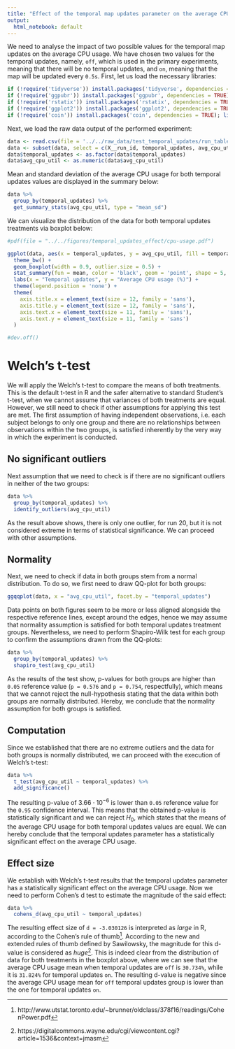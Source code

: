 ```yaml
---
title: "Effect of the temporal map updates parameter on the average CPU usage"
output:
  html_notebook: default
---
```


We need to analyse the impact of two possible values for the temporal map updates on the average CPU usage. We have chosen two values for the temporal updates, namely, `off`, which is used in the primary experiments, meaning that there will be no temporal updates, and `on`, meaning that the map will be updated every `0.5s`. First, let us load the necessary libraries:
```r
if (!require('tidyverse')) install.packages('tidyverse', dependencies = TRUE); library('tidyverse')
if (!require('ggpubr')) install.packages('ggpubr', dependencies = TRUE); library('ggpubr')
if (!require('rstatix')) install.packages('rstatix', dependencies = TRUE); library('rstatix')
if (!require('ggplot2')) install.packages('ggplot2', dependencies = TRUE); library('ggplot2')
if (!require('coin')) install.packages('coin', dependencies = TRUE); library('coin')
```

Next, we load the raw data output of the performed experiment:
```r
data <- read.csv(file = '../../raw_data/test_temporal_updates/run_table.csv')
data <- subset(data, select = c(X__run_id, temporal_updates, avg_cpu_util))
data$temporal_updates <- as.factor(data$temporal_updates)
data$avg_cpu_util <- as.numeric(data$avg_cpu_util)
```

Mean and standard deviation of the average CPU usage for both temporal updates values are displayed in the summary below:
```r
data %>%
  group_by(temporal_updates) %>%
  get_summary_stats(avg_cpu_util, type = "mean_sd")
```

We can visualize the distribution of the data for both temporal updates treatments via boxplot below:
```r
#pdf(file = "../../figures/temporal_updates_effect/cpu-usage.pdf")

ggplot(data, aes(x = temporal_updates, y = avg_cpu_util, fill = temporal_updates)) +
  theme_bw() + 
  geom_boxplot(width = 0.9, outlier.size = 0.5) + 
  stat_summary(fun = mean, color = 'black', geom = 'point', shape = 5, size = 1.5) +
  labs(x = "Temporal updates", y = "Average CPU usage (%)") +
  theme(legend.position = 'none') +
  theme(
    axis.title.x = element_text(size = 12, family = 'sans'),
    axis.title.y = element_text(size = 12, family = 'sans'),
    axis.text.x = element_text(size = 11, family = 'sans'),
    axis.text.y = element_text(size = 11, family = 'sans')
  )

#dev.off()
```

# Welch's t-test

We will apply the Welch's t-test to compare the means of both treatments. This is the default t-test in R and the safer alternative to standard Student's t-test, when we cannot assume that variances of both treatments are equal. However, we still need to check if other assumptions for applying this test are met. The first assumption of having independent observations, i.e. each subject belongs to only one group and there are no relationships between observations within the two groups, is satisfied inherently by the very way in which the experiment is conducted.

## No significant outliers

Next assumption that we need to check is if there are no significant outliers in neither of the two groups:
```r
data %>% 
  group_by(temporal_updates) %>%
  identify_outliers(avg_cpu_util)
```

As the result above shows, there is only one outlier, for run 20, but it is not considered extreme in terms of statistical significance. We can proceed with other assumptions.

## Normality

Next, we need to check if data in both groups stem from a normal distribution. To do so, we first need to draw QQ-plot for both groups:
```r
ggqqplot(data, x = "avg_cpu_util", facet.by = "temporal_updates")
```
Data points on both figures seem to be more or less aligned alongside the respective reference lines, except around the edges, hence we may assume that normality assumption is satisfied for both temporal updates treatment groups. Nevertheless, we need to perform Shapiro-Wilk test for each group to confirm the assumptions drawn from the QQ-plots:
```r
data %>%
  group_by(temporal_updates) %>%
  shapiro_test(avg_cpu_util)
```
As the results of the test show, p-values for both groups are higher than `0.05` reference value (`p = 0.576` and `p = 0.754`, respectfully), which means that we cannot reject the null-hypothesis stating that the data within both groups are normally distributed. Hereby, we conclude that the normality assumption for both groups is satisfied.

## Computation

Since we established that there are no extreme outliers and the data for both groups is normally distributed, we can proceed with the execution of Welch's t-test:
```r
data %>%
  t_test(avg_cpu_util ~ temporal_updates) %>%
  add_significance()
```
The resulting p-value of $3.66 \cdot 10^{-6}$ is lower than `0.05` reference value for the `0.95` confidence interval. This means that the obtained p-value is statistically significant and we can reject $H_0$, which states that the means of the average CPU usage for both temporal updates values are equal. We can hereby conclude that the temporal updates parameter has a statistically significant effect on the average CPU usage.

## Effect size

We establish with Welch's t-test results that the temporal updates parameter has a statistically significant effect on the average CPU usage. Now we need to perform Cohen's d test to estimate the magnitude of the said effect:

```r
data %>%
  cohens_d(avg_cpu_util ~ temporal_updates)
```
The resulting effect size of `d = -3.030126` is interpreted as _large_ in R, according to the Cohen's rule of thumb^[http://www.utstat.toronto.edu/~brunner/oldclass/378f16/readings/CohenPower.pdf]. According to the new and extended rules of thumb defined by Sawilowsky, the magnitude for this d-value is considered as _huge_^[https://digitalcommons.wayne.edu/cgi/viewcontent.cgi?article=1536&context=jmasm]. This is indeed clear from the distribution of data for both treatments in the boxplot above, where we can see that the average CPU usage mean when temporal updates are `off` is `30.734%`, while it is `31.824%` for temporal updates `on`. The resulting d-value is negative since the average CPU usage mean for `off` temporal updates group is lower than the one for temporal updates `on`.
